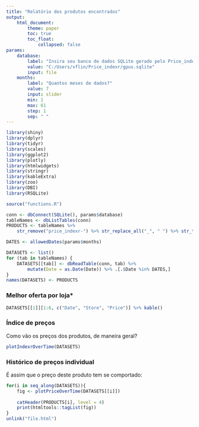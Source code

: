 ---
title: "Relatório dos produtos encontrados"
output: 
    html_document:
        theme: paper
        toc: true
        toc_float: 
            collapsed: false
params:
    database:
        label: "Insira seu banco de dados SQLite gerado pelo Price_indexr"
        value: "C:/Users/vflin/Price_indexr/gpus.sqlite"
        input: file
    months:
        label: "Quantos meses de dados?"
        value: 7
        input: slider
        min: 1
        max: 61
        step: 1
        sep: " "
---

```{r setup, include=FALSE}
library(shiny)
library(dplyr)
library(tidyr)
library(scales)
library(ggplot2)
library(plotly)
library(htmlwidgets)
library(stringr)
library(kableExtra)
library(zoo)
library(DBI)
library(RSQLite)

source("functions.R")

conn <- dbConnect(SQLite(), params$database)
tableNames <- dbListTables(conn)
PRODUCTS <- tableNames %>%
    str_remove("price_indexr-") %>% str_replace_all("_", " ") %>% str_to_upper()

DATES <- allowedDates(params$months)

DATASETS <- list()
for (tab in tableNames) {
    DATASETS[[tab]] <- dbReadTable(conn, tab) %>%
        mutate(Date = as.Date(Date)) %>% .[.$Date %in% DATES,]
}
names(DATASETS) <- PRODUCTS
```

### Melhor oferta por loja*

```{r priceByStore}
DATASETS[[1]][1:6, c("Date", "Store", "Price")] %>% kable()
```

### Índice de preços

Como vão os preços dos produtos, de maneira geral?

```{r echo=FALSE}
plotIndexrOverTime(DATASETS)
```


### Histórico de preços individual {.tabset .tabset-pills}

É assim que o preço deste produto tem se comportado:

```{r echo=FALSE, results='asis'}
for(i in seq_along(DATASETS)){
    fig <- plotPriceOverTime(DATASETS[[i]])
    
    catHeader(PRODUCTS[i], level = 4)
    print(htmltools::tagList(fig))
}
unlink("file.html")
```
